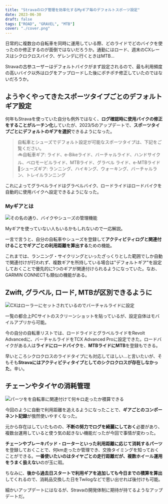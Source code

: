 ```yaml
---
title: "Stravaのログ管理を効率化するMyギア毎のデフォルトスポーツ設定"
date: 2023-06-30
draft: false
tags: ["ROAD", "GRAVEL", "MTB"]
cover: "./cover.png"
---
```


日常的に複数台の自転車を同時に運用している際、どのライドでどのバイクを使ったのか修正するのが面倒ではないだろうか。通勤にはロード、週末のCXレースはシクロクロスバイク、ゲレンデに行くときはMTB…

Stravaの古参ユーザーはデフォルトバイクがまず設定されるので、最も利用頻度の高いバイク以外はログをアップロードした後にポチポチ修正していたのではないだろうか。

## ようやくやってきたスポーツタイプごとのデフォルトギア設定

何年もStravaを使っていた自分も例外ではなく、**ログ確認時に使用バイクの修正をすることがルーチン化**していたが、2023/5のアップデートで、**スポーツタイプごとにデフォルトのギアを選択**できるようになった。

<LinkBox url="https://www.strava.com/clubs/488573/posts/24252550" />

> 自転車とシューズでデフォルト設定が可能なスポーツタイプは、下記をご覧ください。  
> 🚲自転車ギア: ライド、e-Bikeライド、バーチャルライド、ハンドサイクル、ベロモービルライド、MTBライド、グラベル ライド、e-MTBライド  
> 👟シューズギア: ランニング、ハイキング、ウォーキング、バーチャルラン、トレイルランニング

これによってグラベルライドはグラベルバイク、ロードライドはロードバイクを自動的に使用バイクへ設定できるようになった。

### Myギアとは

![その名の通り、バイクやシューズの管理機能](image-1.png)

Myギアを使っていない人もいるかもしれないので一応解説。

一言で言うと、自分の自転車やシューズを登録して**アクティビティログと関連付けることでギアごとの利用距離を算出する**ための機能。

これまでは、ランニング・サイクリングといったざっくりとした範囲でしか自動で関連付けが行われず、複数ギアを所持している場合は"デフォルトギア"を設定しておくことで優先的に1つのギアが関連付けられるようになっていた。なお、GARMIN CONNECTも類似の機能がある。

## Zwift, グラベル, ロード, MTBが区別できるように

![CXはローラーにセットされているのでバーチャルライドに設定](image-2.png)

一覧の都合上PCサイトのスクリーンショットを貼っているが、設定自体はモバイルアプリから可能。

今の自分の自転車リストでは、ロードライドとグラベルライドをRevolt Advancedに、バーチャルライドをTCX Advanced Proに設定できた。ロードバイクがある人は**ライドにロードバイク**を、**MTBライドにMTB**を登録もできる。

早いところシクロクロスのライドタイプにも対応してほしい…と言いたいが、そもそも**Stravaにはアクティビティタイプとしてのシクロクロスが存在しなかった**。辛い。

## チェーンやタイヤの消耗管理

![パーツをを自転車に関連付けて何キロ走ったか積算できる](image.png)

今回のように自動で利用距離を追えるようになったことで、**ギアごとのコンポーネント記録**が俄然使いやすくなった。

元から存在はしていたものの、**不断の努力でログを綺麗にしておく**必要があり、複数台運用していると使う気の起きない機能だったが今回で事情が変わった。

**チェーンやブレーキパッド・ローターといった利用距離に応じて消耗するパーツ**を登録しておくことで、何km走ったか管理でき、交換タイミングを知っておくことができる。**一番使いたいのはタイヤごとの走行距離だが、複数ホイール運用をうまく扱えない**のが玉に瑕。

ちなみに、**後から過去日スタートで利用ギアを追加しても今日までの積算を算出**してくれるので、消耗品交換した日をTwilogなどで思い出せれば後付けも可能。

細かいアップデートにはなるが、Stravaの開発体制に期待が持てるようなアップデートだ。

<LinkBox url="https://www.amazon.co.jp/gp/product/B01D8CPR0E/" isAmazonLink />
